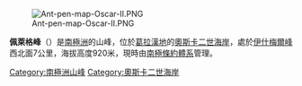 [[Image:Ant-pen-map-Oscar-II.PNG|thumb]]

{{coord|65|51|S|62|33|W|display=title}}

'''佩萊格峰'''（{{lang-en|Peleg Peak}}）是[[南極洲|南極洲]]的山峰，位於[[葛拉漢地|葛拉漢地]]的[[奧斯卡二世海岸|奧斯卡二世海岸]]，處於[[伊什梅爾峰|伊什梅爾峰]]西北面7公里，海拔高度920米，現時由[[南極條約體系|南極條約體系]]管理。

{{DEFAULTSORT:Peleg Peak}}
[[Category:南極洲山峰|Category:南極洲山峰]]
[[Category:奧斯卡二世海岸|Category:奧斯卡二世海岸]]


{{OscarIICoast-geo-stub}}